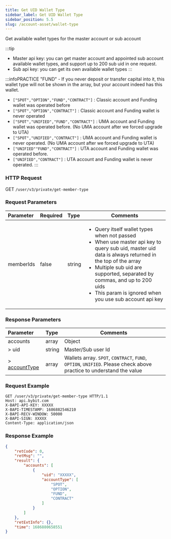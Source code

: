 ```yaml
---
title: Get UID Wallet Type
sidebar_label: Get UID Wallet Type
sidebar_position: 5.5
slug: /account-asset/wallet-type
---
```

Get available wallet types for the master account or sub account

:::tip
* Master api key: you can get master account and appointed sub account available wallet types, and support up to 200 sub uid in one request.
* Sub api key: you can get its own available wallet types
:::

:::infoPRACTICE
"FUND" - If you never deposit or transfer capital into it, this wallet type will not be shown in the array, but your account indeed has this wallet.
* `["SPOT","OPTION","FUND","CONTRACT"]` : Classic account and Funding wallet was operated before
* `["SPOT","OPTION","CONTRACT"]` : Classic account and Funding wallet is never operated
* `["SPOT","UNIFIED","FUND","CONTRACT"]` : UMA account and Funding wallet was operated before. (No UMA account after we forced upgrade to UTA)
* `["SPOT","UNIFIED","CONTRACT"]` : UMA account and Funding wallet is never operated. (No UMA account after we forced upgrade to UTA)
* `["UNIFIED""FUND","CONTRACT"]` : UTA account and Funding wallet was operated before.
* `["UNIFIED","CONTRACT"]` : UTA account and Funding wallet is never operated.
:::

### HTTP Request
GET `/user/v3/private/get-member-type`

### Request Parameters
| Parameter | Required | Type | Comments|
|:----- |:-------|:-----|------ |
|memberIds |false |string |<ul><li>Query itself wallet types when not passed</li><li>When use master api key to query sub uid, master uid data is always returned in the top of the array</li><li>Multiple sub uid are supported, separated by commas, and up to 200 uids</li><li>This param is ignored when you use sub account api key</li></ul>|

### Response Parameters
| Parameter | Type | Comments|
|:----- |:-----|----- |
|accounts |array |Object |
|> uid |string |Master/Sub user Id |
|> [accountType](enum#accounttype) |array |Wallets array. `SPOT`, `CONTRACT`, `FUND`, `OPTION`, `UNIFIED`. Please check above practice to understand the value|

### Request Example

```http
GET /user/v3/private/get-member-type HTTP/1.1
Host: api.bybit.com
X-BAPI-API-KEY: XXXXX
X-BAPI-TIMESTAMP: 1686882546210
X-BAPI-RECV-WINDOW: 50000
X-BAPI-SIGN: XXXXX
Content-Type: application/json
```

### Response Example

```json
{
    "retCode": 0,
    "retMsg": "",
    "result": {
        "accounts": [
            {
                "uid": "XXXXX",
                "accountType": [
                    "SPOT",
                    "OPTION",
                    "FUND",
                    "CONTRACT"
                ]
            }
        ]
    },
    "retExtInfo": {},
    "time": 1686880658551
}
```
